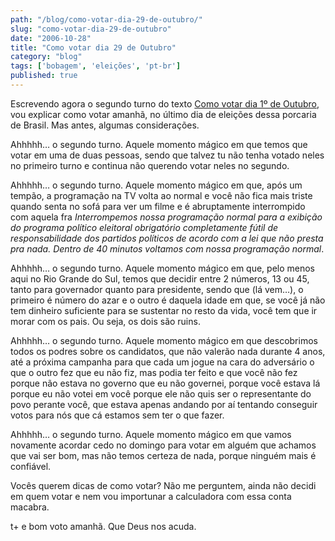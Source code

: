 ```yaml
---
path: "/blog/como-votar-dia-29-de-outubro/"
slug: "como-votar-dia-29-de-outubro"
date: "2006-10-28"
title: "Como votar dia 29 de Outubro"
category: "blog"
tags: ['bobagem', 'eleições', 'pt-br']
published: true
---
```


Escrevendo agora o segundo turno do texto [Como votar dia 1º de Outubro](/blog/como-votar-dia-1o-de-outubro/), vou explicar como votar amanhã, no último dia de eleições dessa porcaria de Brasil. Mas antes, algumas considerações.

Ahhhhh… o segundo turno. Aquele momento mágico em que temos que votar em uma de duas pessoas, sendo que talvez tu não tenha votado neles no primeiro turno e continua não querendo votar neles no segundo.

Ahhhhh… o segundo turno. Aquele momento mágico em que, após um tempão, a programação na TV volta ao normal e você não fica mais triste quando senta no sofá para ver um filme e é abruptamente interrompido com aquela fra *Interrompemos nossa programação normal para a exibição do programa político eleitoral obrigatório completamente fútil de responsabilidade dos partidos políticos de acordo com a lei que não presta pra nada. Dentro de 40 minutos voltamos com nossa programação normal*.

Ahhhhh… o segundo turno. Aquele momento mágico em que, pelo menos aqui no Rio Grande do Sul, temos que decidir entre 2 números, 13 ou 45, tanto para governador quanto para presidente, sendo que (lá vem…), o primeiro é número do azar e o outro é daquela idade em que, se você já não tem dinheiro suficiente para se sustentar no resto da vida, você tem que ir morar com os pais. Ou seja, os dois são ruins.

Ahhhhh… o segundo turno. Aquele momento mágico em que descobrimos todos os podres sobre os candidatos, que não valerão nada durante 4 anos, até a próxima campanha para que cada um jogue na cara do adversário o que o outro fez que eu não fiz, mas podia ter feito e que você não fez porque não estava no governo que eu não governei, porque você estava lá porque eu não votei em você porque ele não quis ser o representante do povo perante você, que estava apenas andando por aí tentando conseguir votos para nós que cá estamos sem ter o que fazer.

Ahhhhh… o segundo turno. Aquele momento mágico em que vamos novamente acordar cedo no domingo para votar em alguém que achamos que vai ser bom, mas não temos certeza de nada, porque ninguém mais é confiável.

Vocês querem dicas de como votar? Não me perguntem, ainda não decidi em quem votar e nem vou importunar a calculadora com essa conta macabra.

t+ e bom voto amanhã. Que Deus nos acuda.
